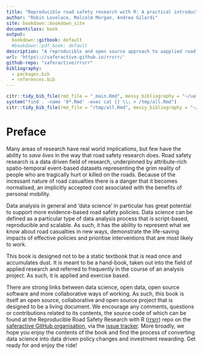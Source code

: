 ```yaml
---
title: "Reproducible road safety research with R: A practical introduction"
author: "Robin Lovelace, Malcolm Morgan, Andrea Gilardi"
site: bookdown::bookdown_site
documentclass: book
output:
  bookdown::gitbook: default
  #bookdown::pdf_book: default
description: "A reproducible and open source approach to aapplied road safety research"
url: 'https\://saferactive.github.io/rrsrr/'
github-repo: "saferactive/rrsrr"
bibliography:
  - packages.bib
  - references.bib
---
```



```r
citr::tidy_bib_file(rmd_file = "_main.Rmd", messy_bibliography = "~/uaf/allrefs.bib", file = "references.bib")
system("find . -name '0*.Rmd' -exec cat {} \\; > /tmp/all.Rmd")
citr::tidy_bib_file(rmd_file = "/tmp/all.Rmd", messy_bibliography = "~/uaf/allrefs.bib", file = "references.bib")
```


<!-- Structure outline -->

<!-- Preface -->

<!-- 1 Introduction -->
<!-- 2 R basics -->
<!-- 3 Using RStudio -->
<!-- 4 R Packages -->
<!-- 5 Manipulating data -->
<!-- 6 Temporal data -->
<!-- 7 Spatial data -->
<!-- 8 Joining road crash tables -->
<!-- 9 Next steps for reproducible road safety research -->

<!-- Structure full -->

<!-- Preface -->

<!-- 1 Introduction -->
<!-- 1.1 Why R for road safety research? . . . . . . . . . . . . . . . . . . -->
<!-- 1.2 Prerequisites . . . . . . . . . . . . . . . . . . . . . . . . . . . . . -->

<!-- 2 R basics -->
<!-- 2.1 Subsetting by index or name . -->
<!-- 2.2 Subsetting by values . . . . . . -->
<!-- 2.3 Dealing with NAs and recoding -->
<!-- 2.4 Changing class . . . . . . . . . -->
<!-- 2.5 Recoding values . . . . . . . . . -->
<!-- 2.6 Now you are ready to use R . . -->

<!-- 3 Using RStudio -->
<!-- 3.1 Projects and scripts . . . -->
<!-- 3.2 Writing and running code -->
<!-- 3.3 Viewing Objects . . . . . -->
<!-- 3.4 Autocompletion . . . . . . -->
<!-- 3.5 Getting help . . . . . . . . -->
<!-- 3.6 Commenting Code . . . . -->
<!-- 3.7 The global environment . -->
<!-- 3.8 Debugging Code . . . . . -->
<!-- 3.9 Saving R objects . . . . . -->

<!-- 4 R Packages -->
<!-- 4.1 What are packages? . . . . . . . . . . . . . . . . . . . . . . . . . 19 -->
<!-- 4.2 ggplot2 . . . . . . . . . . . . . . . . . . . . . . . . . . . . . . . . 20 -->
<!-- 4.3 dplyr and pipes . . . . . . . . . . . . . . . . . . . . . . . . . . . . 21 -->

<!-- 5 Manipulating data -->

<!-- 6 Temporal data -->

<!-- 7 Spatial data -->
<!-- 7.1 sf objects . . . . . . . . . . . . . . . . -->
<!-- 7.2 Reading and writing spatial data . . . -->
<!-- 7.3 sf polygons . . . . . . . . . . . . . . . -->
<!-- 7.4 Spatial subsetting and sf plotting . . . -->
<!-- 7.5 Geographic joins . . . . . . . . . . . . -->
<!-- 7.6 CRSs . . . . . . . . . . . . . . . . . . . -->
<!-- 7.7 Buffers . . . . . . . . . . . . . . . . . . -->
<!-- 7.8 Attribute operations on sf objects . . . -->
<!-- 7.9 Matching roads to crashes . . . . . . . -->
<!-- 7.10 Mapping road crash data . . . . . . . -->
<!-- 7.11 Analysing point data . . . . . . . . . . -->
<!-- 7.12 Analysing crash data on road networks -->

<!-- 8 Joining road crash tables -->

<!-- 9 Next steps for reproducible road safety research -->


# Preface {-}

Many areas of research have real world implications, but few have the ability to *save lives* in the way that road safety research does.
Road safety research is a data driven field of research, underpinned by attribute-rich spatio-temporal event-based datasets representing the grim reality of people who are tragically hurt or killed on the roads.
Because of the incessant nature of road casualties there is a danger that it becomes normalised, an implicitly accepted cost associated with the benefits of personal mobility.

Data analysis in general and 'data science' in particular has great potential to support more evidence-based road safety policies.
Data science can be defined as a particular type of data analysis process that is script-based, reproducible and scalable.
As such, it has the ability to represent what we know about road casualties in new ways, demonstrate the life-saving impacts of effective policies and prioritise interventions that are most likely to work.

This book is designed not to be a static textbook that is read once and accumulates dust.
It is meant to be a hand-book, taken out into the field of applied research and referred to frequently in the course of an analysis project.
As such, it is applied and exercise based.

There are strong links between data science, open data, open source software and more collaborative ways of working.
As such, this book is itself an open source, collaborative and open source project that is designed to be a living document.
We encourage any comments, questions or contributions related to its contents, the source code of which can be found at the Reproducible Road Safety Research with R ([rrsrr](https://github.com/saferactive/rrsrr)) repo on the [saferactive GitHub organisation](https://github.com/saferactive/), via the [issue tracker](https://github.com/saferactive/rrsrr/issues).
More broadly, we hope you enjoy the contents of the book and find the process of converting data science into data driven policy changes and investment rewarding.
Get ready for and enjoy the ride!

<!-- Comments/questions: should the stats19 package be introduced in a paper of its own right? -->

<!-- If you need PDF output, uncomment bookdown::pdf_book above in YAML. You will need a LaTeX installation, e.g., https://yihui.name/tinytex/ -->

<!-- ## Tests {-} -->

<!-- References that failed initially. -->

<!-- [@baath_state_2012] -->
